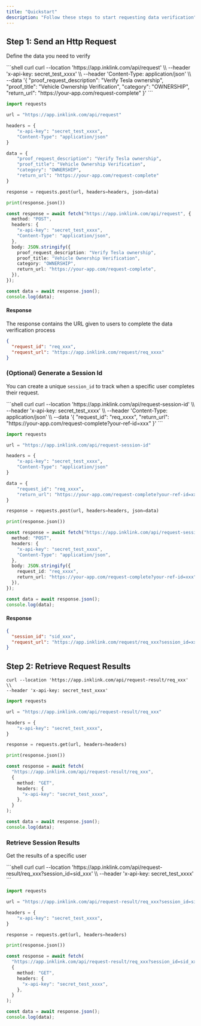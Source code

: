 ```yaml
---
title: "Quickstart"
description: "Follow these steps to start requesting data verification"
---
```


## Step 1: Send an Http Request

Define the data you need to verify

<CodeGroup>
```shell curl
curl --location 'https://app.inklink.com/api/request' \\
--header 'x-api-key: secret_test_xxxx' \\
--header 'Content-Type: application/json' \\
--data '{
"proof_request_description": "Verify Tesla ownership",
"proof_title": "Vehicle Ownership Verification",
"category": "OWNERSHIP",
"return_url": "https://your-app.com/request-complete"
}'
```

```python Python
import requests

url = "https://app.inklink.com/api/request"

headers = {
    "x-api-key": "secret_test_xxxx",
    "Content-Type": "application/json"
}

data = {
    "proof_request_description": "Verify Tesla ownership",
    "proof_title": "Vehicle Ownership Verification",
    "category": "OWNERSHIP",
    "return_url": "https://your-app.com/request-complete"
}

response = requests.post(url, headers=headers, json=data)

print(response.json())
```

```typescript TypeScript
const response = await fetch("https://app.inklink.com/api/request", {
  method: "POST",
  headers: {
    "x-api-key": "secret_test_xxxx",
    "Content-Type": "application/json",
  },
  body: JSON.stringify({
    proof_request_description: "Verify Tesla ownership",
    proof_title: "Vehicle Ownership Verification",
    category: "OWNERSHIP",
    return_url: "https://your-app.com/request-complete",
  }),
});

const data = await response.json();
console.log(data);
```

</CodeGroup>

#### Response

The response contains the URL given to users to complete the data verification process

```json JSON
{
  "request_id": "req_xxx",
  "request_url": "https://app.inklink.com/request/req_xxxx"
}
```

### (Optional) Generate a Session Id

You can create a unique `session_id` to track when a specific user completes their request.

<CodeGroup>
```shell curl
curl --location 'https://app.inklink.com/api/request-session-id' \\
--header 'x-api-key: secret_test_xxxx' \\
--header 'Content-Type: application/json' \\
--data '{
  "request_id": "req_xxxx",
  "return_url": "https://your-app.com/request-complete?your-ref-id=xxx"
}'
```

```python Python
import requests

url = "https://app.inklink.com/api/request-session-id"

headers = {
    "x-api-key": "secret_test_xxxx",
    "Content-Type": "application/json"
}

data = {
    "request_id": "req_xxxx",
    "return_url": "https://your-app.com/request-complete?your-ref-id=xxx"
}

response = requests.post(url, headers=headers, json=data)

print(response.json())
```

```typescript TypeScript
const response = await fetch("https://app.inklink.com/api/request-session-id", {
  method: "POST",
  headers: {
    "x-api-key": "secret_test_xxxx",
    "Content-Type": "application/json",
  },
  body: JSON.stringify({
    request_id: "req_xxxx",
    return_url: "https://your-app.com/request-complete?your-ref-id=xxx",
  }),
});

const data = await response.json();
console.log(data);
```

</CodeGroup>

#### Response

```json JSON
{
  "session_id": "sid_xxx",
  "request_url": "https://app.inklink.com/request/req_xxx?session_id=xxx"
}
```

## Step 2: Retrieve Request Results

<CodeGroup>

```shell curl
curl --location 'https://app.inklink.com/api/request-result/req_xxx' \\
--header 'x-api-key: secret_test_xxxx'
```

```python Python
import requests

url = "https://app.inklink.com/api/request-result/req_xxx"

headers = {
    "x-api-key": "secret_test_xxxx",
}

response = requests.get(url, headers=headers)

print(response.json())
```

```typescript TypeScript
const response = await fetch(
  "https://app.inklink.com/api/request-result/req_xxx",
  {
    method: "GET",
    headers: {
      "x-api-key": "secret_test_xxxx",
    },
  }
);

const data = await response.json();
console.log(data);
```

</CodeGroup>

### Retrieve Session Results

Get the results of a specific user

<CodeGroup>
  ```shell curl 
  curl --location 'https://app.inklink.com/api/request-result/req_xxx?session_id=sid_xxx' \\
  --header 'x-api-key: secret_test_xxxx' 
  ```

```python Python
import requests

url = "https://app.inklink.com/api/request-result/req_xxx?session_id=sid_xxx"

headers = {
    "x-api-key": "secret_test_xxxx",
}

response = requests.get(url, headers=headers)

print(response.json())
```

```typescript TypeScript
const response = await fetch(
  "https://app.inklink.com/api/request-result/req_xxx?session_id=sid_xxx",
  {
    method: "GET",
    headers: {
      "x-api-key": "secret_test_xxxx",
    },
  }
);

const data = await response.json();
console.log(data);
```

</CodeGroup>
